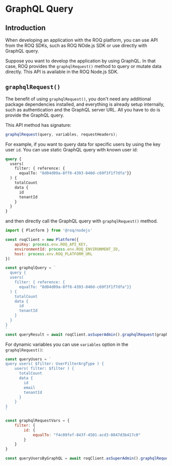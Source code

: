 
# GraphQL Query

## Introduction

When developing an application with the ROQ platform, you can use API from the ROQ SDKs, such as ROQ NOde.js SDK or use directly with GraphQL query. 

Suppose you want to develop the application by using GraphQL. In that case, ROQ provides the `graphqlRequest()` method to query or mutate data directly. This API is available in the ROQ Node.js SDK.
 
## `graphqlRequest()`

The benefit of using `graphqlRequest()`, you don't need any additional package dependencies installed, and everything is already setup internally, such as authentication and the GraphQL server URL. All you have to do is provide the GraphQL query.

This API method has signature:

```ts
graphqlRequest(query, variables, requestHeaders);
```

For example, if you want to query data for specific users by using the key user `id`. You can use static GraphQL query with known user id:

```graphql
query {
  users(
    filter: { reference: { 
      equalTo: "8d04d09a-8ff8-4393-840d-c69f3f1f7dfa"}}
  ) {
    totalCount
    data {
      id
      tenantId
    }
  }
}
```
and then directly call the GraphQL query with `graphqlRequest()` method.

```js
import { Platform } from '@roq/nodejs'

const roqClient = new Platform({
	apiKey: process.env.ROQ_API_KEY,
	environmentId: process.env.ROQ_ENVIRONMENT_ID,
	host: process.env.ROQ_PLATFORM_URL
})

const graphqlQuery = `
  query {
  users(
    filter: { reference: { 
      equalTo: "8d04d09a-8ff8-4393-840d-c69f3f1f7dfa"}}
  ) {
    totalCount
    data {
      id
      tenantId
    }
  }
}
`
const queryResult = await roqClient.asSuperAdmin().graphqlRequest(graphqlQuery)
```

For dynamic variables you can use `variables` option in the `graphqlRequest()`:

```js
const queryUsers = `
query users( $filter: UserFilterArgType ) {
	users( filter: $filter ) {
	  totalCount
	  data {
		id
		email
		tenantId
	  }
	}
}
`

const graphqlRequestVars = {
	filter: {
		id: {
			equalTo: "f4c09fef-843f-4501-acd3-0847d3b417c0"
		}
	}
}

const queryUsersByGraphQL = await roqClient.asSuperAdmin().graphqlRequest(queryUsers, graphqlRequestVars);
```

